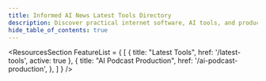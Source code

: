 ```yaml
---
title: Informed AI News Latest Tools Directory
description: Discover practical internet software, AI tools, and products of 2024 through the Informed AI News Latest Tools Directory!
hide_table_of_contents: true
---
```



<ResourcesSection 
    FeatureList = {
        [
            {
                title: "Latest Tools",
                href: '/latest-tools',
                active: true
            },
            {
                title: "AI Podcast Production",
                href: '/ai-podcast-production',
            },
        ]
    }
/>


<CardGrid>
	<CardItem truncate 
        title="MakePodcast" 
        imgsrc="https://image.informedainews.com/makepodcast.jpeg"
        sources="https://makepodcast.io/" 
        href="/tools/makepodcast"
        info="AI transforms podcasting. Input script, select AI voices, get a polished podcast fast. No voice actors, minimal production time. Ideal for quick, quality audio content." 
    />
</CardGrid>
